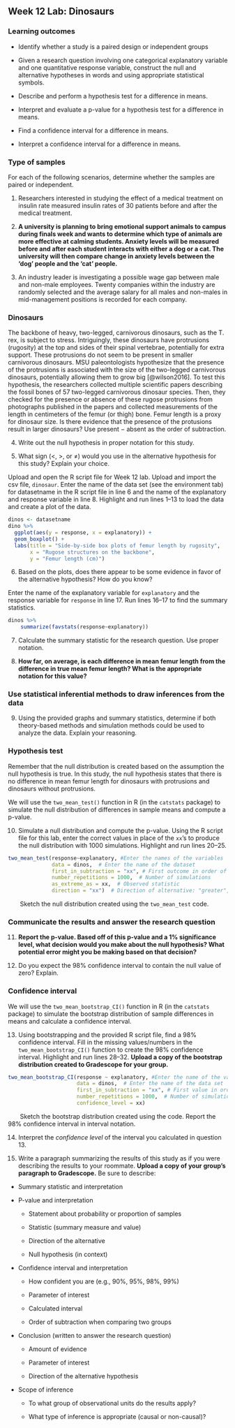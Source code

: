 ## Week 12 Lab: Dinosaurs

\setstretch{1}


### Learning outcomes

* Identify whether a study is a paired design or independent groups

* Given a research question involving one categorical explanatory variable and one quantitative response variable, construct the null and alternative hypotheses
  in words and using appropriate statistical symbols.

* Describe and perform a hypothesis test for a difference in means.

* Interpret and evaluate a p-value for a hypothesis test for a difference in means.

* Find a confidence interval for a difference in means.

* Interpret a confidence interval for a difference in means.

### Type of samples

For each of the following scenarios, determine whether the samples are paired or independent.

1. Researchers interested in studying the effect of a medical treatment on insulin rate measured insulin rates of 30 patients before and after the medical treatment.
\vspace{0.3in}

2.  **A university is planning to bring emotional support animals to campus during finals week and wants to determine which type of animals are more effective at calming students.  Anxiety levels will be measured before and after each student interacts with either a dog or a cat.  The university will then compare change in anxiety levels between the 'dog' people and the 'cat' people.**
\vspace{0.3in}

3.  An industry leader is investigating a possible wage gap between male and non-male employees.  Twenty companies within the industry are randomly selected and the average salary for all males and non-males in mid-management positions is recorded for each company.
\vspace{0.3in}

### Dinosaurs

The backbone of heavy, two-legged, carnivorous dinosaurs, such as the T. rex, is subject to stress. Intriguingly, these dinosaurs have protrusions (rugosity) at the top and sides of their spinal vertebrae, potentially for extra support. These protrusions do not seem to be present in smaller carnivorous dinosaurs. MSU paleontologists hypothesize that the presence of the protrusions is associated with the size of the two-legged carnivorous dinosaurs, potentially allowing them to grow big [@wilson2016]. To test this hypothesis, the researchers collected multiple scientific papers describing the fossil bones of 57 two-legged carnivorous dinosaur species. Then, they checked for the presence or absence of these rugose protrusions from photographs published in the papers and collected measurements of the length in centimeters of the femur (or thigh) bone. Femur length is a proxy for dinosaur size. Is there evidence that the presence of the protusions result in larger dinosaurs?  Use present $-$ absent as the order of subtraction.

\newpage

4.  Write out the null hypothesis in proper notation for this study.  

\vspace{0.6in}

5.  What sign ($<$, $>$, or $\neq$) would you use in the alternative hypothesis for this study?  Explain your choice.

\vspace{0.4in}

Upload and open the R script file for Week 12 lab. Upload and import the csv file, `dinosaur`. Enter the name of the data set (see the environment tab) for datasetname in the R script file in line 6 and the name of the explanatory and response variable in line 8. Highlight and run lines 1--13 to load the data and create a plot of the data. 
```r
dinos <- datasetname
dino %>%
  ggplot(aes(y = response, x = explanatory)) +
  geom_boxplot() +
  labs(title = "Side-by-side box plots of femur length by rugosity",
       x = "Rugose structures on the backbone",
       y = "Femur length (cm)")
```

6. Based on the plots, does there appear to be some evidence in favor of the alternative hypothesis?  How do you know?
\vspace{0.4in}

Enter the name of the explanatory variable for `explanatory` and the response variable for `response` in line 17.  Run lines 16--17 to find the summary statistics.

```r
dinos %>% 
    summarize(favstats(response~explanatory))
```


7.  Calculate the summary statistic for the research question. Use proper notation.
\vspace{0.25in}

8. **How far, on average, is each difference in mean femur length from the difference in true mean femur length?  What is the appropriate notation for this value?**

\vspace{0.4in}

### Use statistical inferential methods to draw inferences from the data {-}

9.  Using the provided graphs and summary statistics, determine if both theory-based methods and simulation methods could be used to analyze the data.  Explain your reasoning.

\vspace{0.8in}

### Hypothesis test {-}

Remember that the null distribution is created based on the assumption the null hypothesis is true.  In this study, the null hypothesis states that there is no difference in mean femur length for dinosaurs with protrusions and dinosaurs without protrusions.

We will use the `two_mean_test()` function in R (in the `catstats` package) to simulate the null distribution of differences in sample means and compute a p-value. 

10.  Simulate a null distribution and compute the p-value. Using the R script file for this lab, enter the correct values in place of the `xx`'s to produce the null distribution with 1000 simulations.  Highlight and run lines 20--25.  

```r
two_mean_test(response~explanatory, #Enter the names of the variables
              data = dinos,  # Enter the name of the dataset
              first_in_subtraction = "xx", # First outcome in order of subtraction
              number_repetitions = 1000,  # Number of simulations
              as_extreme_as = xx,  # Observed statistic
              direction = "xx")  # Direction of alternative: "greater", "less", or "two-sided"
```
|        Sketch the null distribution created using the `two_mean_test` code.

\vspace{1.5in}

### Communicate the results and answer the research question {-}

11.  **Report the p-value. Based off of this p-value and a 1% significance level, what decision would you make about the null hypothesis?  What potential error might you be making based on that decision?**

\vspace{0.5in}

12. Do you expect the 98\% confidence interval to contain the null value of zero?  Explain.

\vspace{0.8in}

### Confidence interval {-}

We will use the `two_mean_bootstrap_CI()` function in R (in the `catstats` package) to simulate the bootstrap distribution of sample differences in means and calculate a confidence interval. 

13. Using bootstrapping and the provided R script file, find a 98\% confidence interval. Fill in the missing values/numbers in the `two_mean_bootstrap_CI()` function to create the 98\% confidence interval.  Highlight and run lines 28--32. **Upload a copy of the bootstrap distribution created to Gradescope for your group.** 

```r
two_mean_bootstrap_CI(response ~ explanatory, #Enter the name of the variables
                      data = dinos,  # Enter the name of the data set
                      first_in_subtraction = "xx", # First value in order of subtraction
                      number_repetitions = 1000,  # Number of simulations
                      confidence_level = xx)
```

|        Sketch the bootstrap distribution created using the code.  Report the 98\% confidence interval in interval notation.

\vspace{1.5in}

14. Interpret the *confidence level* of the interval you calculated in question 13. 

\vspace{0.8in}

15.  Write a paragraph summarizing the results of this study as if you were describing the results to your roommate.  **Upload a copy of your group's paragraph to Gradescope.** Be sure to describe:

* Summary statistic and interpretation

* P-value and interpretation

    * Statement about probability or proportion of samples
    
    * Statistic (summary measure and value)
    
    * Direction of the alternative 
    
    * Null hypothesis (in context) 


* Confidence interval and interpretation

    * How confident you are (e.g., 90%, 95%, 98%, 99%)
    
    * Parameter of interest
    
    * Calculated interval
    
    * Order of subtraction when comparing two groups


* Conclusion (written to answer the research question)

    * Amount of evidence
    
    * Parameter of interest 
    
    * Direction of the alternative hypothesis


* Scope of inference

    * To what group of observational units do the results apply?
	
    * What type of inference is appropriate (causal or non-causal)?

\vspace{2.6in}

\newpage
